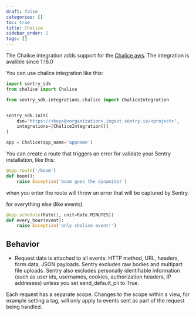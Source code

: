 ```yaml
---
draft: false
categories: []
toc: true
title: Chalice
sidebar_order: 2
tags: []
---
```

The Chalice integration adds support for the [Chalice aws](https://aws.github.io/chalice/).
The integration is avalible since 1.16.0

You can use chalice integration like this:

```python
import sentry_sdk
from chalice import Chalice

from sentry_sdk.integrations.chalice import ChaliceIntegration


sentry_sdk.init(
    dsn="https://<key>@<organization>.ingest.sentry.io/<project>",
    integrations=[ChaliceIntegration()]
)

app = Chalice(app_name='appname')

```

You can create a route that triggers an error for validate your Sentry installation, like this:

```python
@app.route('/boom')
def boom():
    raise Exception('boom goes the dynamite!')
```

when you enter the route will throw an error that will be captured by Sentry.

for everything else (like events)

```python
@app.schedule(Rate(1, unit=Rate.MINUTES))
def every_hour(event):
    raise Exception('only chalice event!')
```


## Behavior

- Request data is attached to all events: HTTP method, URL, headers, form data, JSON payloads. Sentry excludes raw bodies and multipart file uploads. Sentry also excludes personally identifiable information (such as user ids, usernames, cookies, authorization headers, IP addresses) unless you set send_default_pii to True.

Each request has a separate scope. Changes to the scope within a view, for example setting a tag, will only apply to events sent as part of the request being handled.
